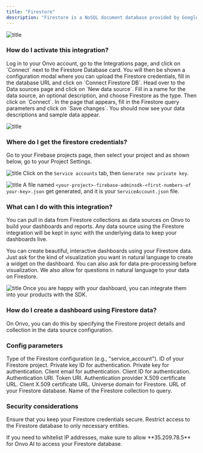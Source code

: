 ```yaml
---
title: "Firestore"
description: "Firestore is a NoSQL document database provided by Google Cloud Platform. It is designed to store and sync data for client and server-side development."
---
```


![title](/assets/integrations/firestore.png)

### How do I activate this integration?

<Steps>
  <Step title="First Step">
    Log in to your Onvo account, go to the Integrations page, and click on
    `Connect` next to the Firestore Database card.
  </Step>
  <Step title="Second Step">
    You will then be shown a configuration modal where you can upload the
    Firestore credentials, fill in the database URL and click on `Connect
    Firestore DB`.
  </Step>
  <Step title="Third Step">
    Head over to the Data sources page and click on `New data source`.
  </Step>
  <Step title="Fourth Step">
    Fill in a name for the data source, an optional description, and choose
    Firestore as the type. Then click on `Connect`.
  </Step>
  <Step title="Fifth Step">
    In the page that appears, fill in the Firestore query parameters and click
    on `Save changes`. You should now see your data descriptions and sample data
    appear.
  </Step>
</Steps>

![title](/assets/integrations/firestore-1.png)

### Where do I get the firestore credentials?

Go to your Firebase projects page, then select your project and as shown below, go to your Project Settings.

![title](/assets/integrations/firestore-2.webp)
Click on the `Service accounts` tab, then `Generate new private key`.

![title](/assets/integrations/firestore-3.webp)
A file named `<your-project>-firebase-adminsdk-<first-numbers-of your-key>.json` get generated, and it is your `ServiceAccount.json` file.

### What can I do with this integration?

You can pull in data from Firestore collections as data sources on Onvo to build your dashboards and reports. Any data source using the Firestore integration will be kept in sync with the underlying data to keep your dashboards live.

You can create beautiful, interactive dashboards using your Firestore data. Just ask for the kind of visualization you want in natural language to create a widget on the dashboard. You can also ask for data pre-processing before visualization. We also allow for questions in natural language to your data on Firestore.

![title](/assets/integrations/common-dashboard.png)
Once you are happy with your dashboard, you can integrate them into your products with the SDK.

### How do I create a dashboard using Firestore data?

On Onvo, you can do this by specifying the Firestore project details and collection in the data source configuration.

### Config parameters

<ParamField path="type" type="string">
  Type of the Firestore configuration (e.g., "service_account").
</ParamField>

<ParamField path="project_id" type="string">
  ID of your Firestore project.
</ParamField>

<ParamField path="private_key_id" type="string">
  Private key ID for authentication.
</ParamField>

<ParamField path="private_key" type="string">
  Private key for authentication.
</ParamField>

<ParamField path="client_email" type="string">
  Client email for authentication.
</ParamField>

<ParamField path="client_id" type="string">
  Client ID for authentication.
</ParamField>

<ParamField path="auth_uri" type="string">
  Authentication URI.
</ParamField>

<ParamField path="token_uri" type="string">
  Token URI.
</ParamField>

<ParamField path="auth_provider_x509_cert_url" type="string">
  Authentication provider X.509 certificate URL.
</ParamField>

<ParamField path="client_x509_cert_url" type="string">
  Client X.509 certificate URL.
</ParamField>

<ParamField path="universe_domain" type="string">
  Universe domain for Firestore.
</ParamField>

<ParamField path="databaseURL" type="string">
  URL of your Firestore database.
</ParamField>

<ParamField path="collection" type="string">
  Name of the Firestore collection to query.
</ParamField>

### Security considerations

Ensure that you keep your Firestore credentials secure. Restrict access to the Firestore database to only necessary entities.

<Note>
  If you need to whitelist IP addresses, make sure to allow **35.209.78.5** for
  Onvo AI to access your Firestore database.
</Note>

